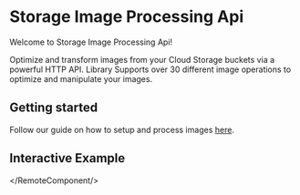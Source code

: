 # Storage Image Processing Api

Welcome to Storage Image Processing Api!

Optimize and transform images from your Cloud Storage buckets via a powerful HTTP API. Library Supports over 30 different image operations to optimize and manipulate your images.

## Getting started

Follow our guide on how to setup and process images [here](/getting-started).

## Interactive Example

<InteractiveExample />

</RemoteComponent/>
